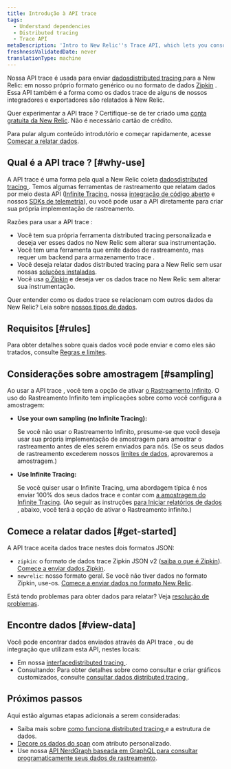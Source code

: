 ```yaml
---
title: Introdução à API trace
tags:
  - Understand dependencies
  - Distributed tracing
  - Trace API
metaDescription: 'Intro to New Relic''s Trace API, which lets you consolidate multiple sources of distributed tracing data in New Relic.'
freshnessValidatedDate: never
translationType: machine
---
```


Nossa API trace é usada para enviar [dadosdistributed tracing ](/docs/understand-dependencies/distributed-tracing/get-started/introduction-distributed-tracing#definition)para a New Relic: em nosso próprio formato genérico ou no formato de dados [Zipkin](https://zipkin.io/) . Essa API também é a forma como os dados trace de alguns de nossos integradores e exportadores são relatados à New Relic.

Quer experimentar a API trace ? Certifique-se de ter criado uma [conta gratuita da New Relic](https://newrelic.com/signup). Não é necessário cartão de crédito.

Para pular algum conteúdo introdutório e começar rapidamente, acesse [Começar a relatar dados](#get-started).

## Qual é a API trace ? [#why-use]

A API trace é uma forma pela qual a New Relic coleta [dadosdistributed tracing ](/docs/understand-dependencies/distributed-tracing/get-started/introduction-distributed-tracing). Temos algumas ferramentas de rastreamento que relatam dados por meio desta API ([Infinite Tracing](/docs/understand-dependencies/distributed-tracing/infinite-tracing/introduction-infinite-tracing), nossa [integração de código aberto](/docs/data-ingest-apis/get-data-new-relic/new-relic-sdks/telemetry-sdks-send-custom-telemetry-data-new-relic#external-data) e nossos [SDKs de telemetria](/docs/telemetry-sdks-send-custom-telemetry-data-new-relic)), ou você pode usar a API diretamente para criar sua própria implementação de rastreamento.

Razões para usar a API trace :

* Você tem sua própria ferramenta distributed tracing personalizada e deseja ver esses dados no New Relic sem alterar sua instrumentação.
* Você tem uma ferramenta que emite dados de rastreamento, mas requer um backend para armazenamento trace .
* Você deseja relatar dados distributed tracing para a New Relic sem usar nossas [soluções instaladas](/docs/understand-dependencies/distributed-tracing/enable-configure/enable-distributed-tracing).
* Você usa [o Zipkin](https://zipkin.io/) e deseja ver os dados trace no New Relic sem alterar sua instrumentação.

Quer entender como os dados trace se relacionam com outros dados da New Relic? Leia sobre [nossos tipos de dados](/docs/using-new-relic/data/understand-data/new-relic-data-types).

## Requisitos [#rules]

Para obter detalhes sobre quais dados você pode enviar e como eles são tratados, consulte [Regras e limites](/docs/apm/distributed-tracing/trace-api/trace-api-endpoint-requirements-limits).

## Considerações sobre amostragem [#sampling]

Ao usar a API trace , você tem a opção de ativar [o Rastreamento Infinito](/docs/understand-dependencies/distributed-tracing/infinite-tracing/introduction-infinite-tracing). O uso do Rastreamento Infinito tem implicações sobre como você configura a amostragem:

* <DNT>**Use your own sampling (no Infinite Tracing):**</DNT>

  Se você não usar o Rastreamento Infinito, presume-se que você deseja usar sua própria implementação de amostragem para amostrar o rastreamento antes de eles serem enviados para nós. (Se os seus dados de rastreamento excederem nossos [limites de dados](/docs/understand-dependencies/distributed-tracing/trace-api/trace-api-general-requirements-limits), aprovaremos a amostragem.)

* <DNT>**Use Infinite Tracing:**</DNT>

  Se você quiser usar o Infinite Tracing, uma abordagem típica é nos enviar 100% dos seus dados trace e contar com [a amostragem do Infinite Tracing](/docs/understand-dependencies/distributed-tracing/get-started/how-new-relic-distributed-tracing-works#tail-based). (Ao seguir as instruções [para Iniciar relatórios de dados](#get-started) , abaixo, você terá a opção de ativar o Rastreamento infinito.)

## Comece a relatar dados [#get-started]

A API trace aceita dados trace nestes dois formatos JSON:

* `zipkin`: o formato de dados trace Zipkin JSON v2 ([saiba o que é Zipkin](https://zipkin.io)). [Comece a enviar dados Zipkin](/docs/apm/distributed-tracing/trace-api/report-zipkin-format-traces-trace-api).
* `newrelic`: nosso formato geral. Se você não tiver dados no formato Zipkin, use-os. [Comece a enviar dados no formato New Relic](/docs/apm/distributed-tracing/trace-api/report-new-relic-format-traces-trace-api).

Está tendo problemas para obter dados para relatar? Veja [resolução de problemas](/docs/apm/distributed-tracing/trace-api/troubleshooting-missing-trace-api-data).

## Encontre dados [#view-data]

Você pode encontrar dados enviados através da API trace , ou de integração que utilizam esta API, nestes locais:

* Em nossa [interfacedistributed tracing ](/docs/understand-dependencies/distributed-tracing/ui-data/additional-distributed-tracing-features-new-relic-one#find-data).
* Consultando: Para obter detalhes sobre como consultar e criar gráficos customizados, consulte [consultar dados distributed tracing ](/docs/understand-dependencies/distributed-tracing/ui-data/query-distributed-trace-data).

## Próximos passos

Aqui estão algumas etapas adicionais a serem consideradas:

* Saiba mais sobre [como funciona distributed tracing ](/docs/understand-dependencies/distributed-tracing/get-started/how-new-relic-distributed-tracing-works)e a estrutura de dados.
* [Decore os dados do span](/docs/understand-dependencies/distributed-tracing/trace-api/trace-api-decorate-spans-attributes) com atributo personalizado.
* Use nossa [API NerdGraph baseada em GraphQL para consultar programaticamente seus dados de rastreamento](/docs/apis/graphql-api/tutorials/query-distributed-trace-data-using-graphql-api).